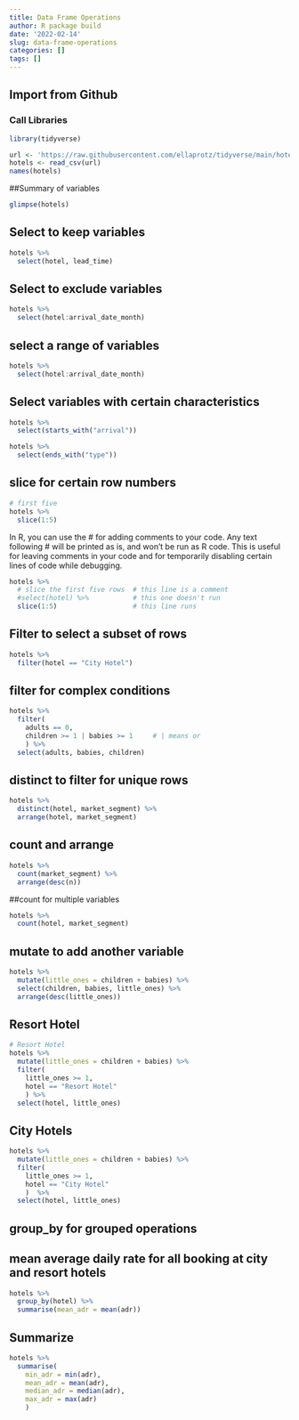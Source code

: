 ```yaml
---
title: Data Frame Operations
author: R package build
date: '2022-02-14'
slug: data-frame-operations
categories: []
tags: []
---
```


## Import from Github

### Call Libraries 
```r
library(tidyverse)
```

```r
url <- 'https://raw.githubusercontent.com/ellaprotz/tidyverse/main/hotels.csv'
hotels <- read_csv(url)
names(hotels)
```

##Summary of variables
```r
glimpse(hotels)
```


## Select to keep variables
```r
hotels %>%
  select(hotel, lead_time)
```

## Select to exclude variables
```r
hotels %>%
  select(hotel:arrival_date_month)
```

## select a range of variables
```r
hotels %>%
  select(hotel:arrival_date_month)
```

## Select variables with certain characteristics
```r
hotels %>%
  select(starts_with("arrival"))
```

```r
hotels %>%
  select(ends_with("type"))
```

## slice for certain row numbers
```r
# first five
hotels %>%
  slice(1:5)
```

In R, you can use the # for adding comments to your code. Any text following # will be printed as is, and won't be run as R code. This is useful for leaving comments in your code and for temporarily disabling certain lines of code while debugging.
```r
hotels %>%
  # slice the first five rows  # this line is a comment
  #select(hotel) %>%           # this one doesn't run
  slice(1:5)                   # this line runs
```

## Filter to select a subset of rows
```r
hotels %>%
  filter(hotel == "City Hotel")
```

## filter for complex conditions
```r
hotels %>%
  filter( 
    adults == 0,     
    children >= 1 | babies >= 1     # | means or
    ) %>%
  select(adults, babies, children)
```

## distinct to filter for unique rows
```r
hotels %>% 
  distinct(hotel, market_segment) %>%
  arrange(hotel, market_segment)
```


## count and arrange
```r
hotels %>%
  count(market_segment) %>%
  arrange(desc(n))
```

##count for multiple variables
```r
hotels %>%
  count(hotel, market_segment)
```

## mutate to add another variable 
```r
hotels %>%
  mutate(little_ones = children + babies) %>%
  select(children, babies, little_ones) %>%
  arrange(desc(little_ones))
```

## Resort Hotel
```r
# Resort Hotel
hotels %>%
  mutate(little_ones = children + babies) %>%
  filter(
    little_ones >= 1,
    hotel == "Resort Hotel"
    ) %>%
  select(hotel, little_ones)
```

## City Hotels 
```r
hotels %>%
  mutate(little_ones = children + babies) %>%
  filter(
    little_ones >= 1,
    hotel == "City Hotel"
    )  %>%
  select(hotel, little_ones)
```

## group_by for grouped operations
## mean average daily rate for all booking at city and resort hotels
```r
hotels %>%
  group_by(hotel) %>%
  summarise(mean_adr = mean(adr))
```

## Summarize
```r
hotels %>%
  summarise(
    min_adr = min(adr),
    mean_adr = mean(adr),
    median_adr = median(adr),
    max_adr = max(adr)
    )
```

